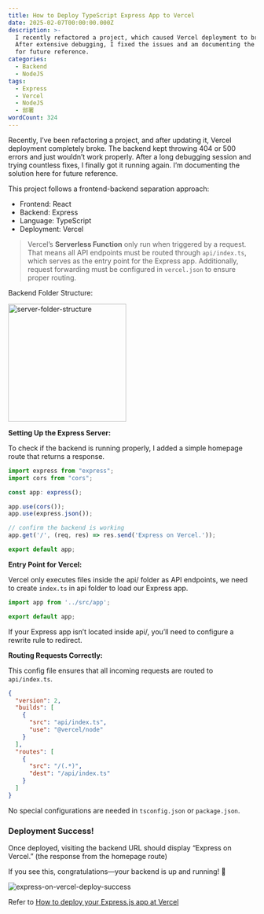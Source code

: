 ```yaml
---
title: How to Deploy TypeScript Express App to Vercel
date: 2025-02-07T00:00:00.000Z
description: >-
  I recently refactored a project, which caused Vercel deployment to break.
  After extensive debugging, I fixed the issues and am documenting the solution
  for future reference.
categories:
  - Backend
  - NodeJS
tags:
  - Express
  - Vercel
  - NodeJS
  - 部署
wordCount: 324
---
```


Recently, I’ve been refactoring a project, and after updating it, Vercel deployment completely broke. The backend kept throwing 404 or 500 errors and just wouldn’t work properly. After a long debugging session and trying countless fixes, I finally got it running again. I’m documenting the solution here for future reference.

This project follows a frontend-backend separation approach:

- Frontend: React
- Backend: Express
- Language: TypeScript
- Deployment: Vercel

> Vercel’s **Serverless Function** only run when triggered by a request. That means all API endpoints must be routed through `api/index.ts`, which serves as the entry point for the Express app. Additionally, request forwarding must be configured in `vercel.json` to ensure proper routing.

Backend Folder Structure:

<Image
  src='/posts/deploy-express-typescript-to-vercel/server-folder-structure.webp'
  alt='server-folder-structure'
  width='240px'
/>

**Setting Up the Express Server:**

To check if the backend is running properly, I added a simple homepage route that returns a response.

```typescript title="app.ts"
import express from "express";
import cors from "cors";

const app: express();

app.use(cors());
app.use(express.json());

// confirm the backend is working
app.get('/', (req, res) => res.send('Express on Vercel.'));

export default app;
```

**Entry Point for Vercel:**

Vercel only executes files inside the api/ folder as API endpoints, we need to create `index.ts` in api folder to load our Express app.

```typescript title="api/index.ts"
import app from '../src/app';

export default app;
```

If your Express app isn’t located inside api/, you’ll need to configure a rewrite rule to redirect.

**Routing Requests Correctly:**

This config file ensures that all incoming requests are routed to `api/index.ts`.

```json title="vercel.json"
{
  "version": 2,
  "builds": [
    {
      "src": "api/index.ts",
      "use": "@vercel/node"
    }
  ],
  "routes": [
    {
      "src": "/(.*)",
      "dest": "/api/index.ts"
    }
  ]
}
```

No special configurations are needed in `tsconfig.json` or `package.json`.

### Deployment Success!

Once deployed, visiting the backend URL should display “Express on Vercel.” (the response from the homepage route)

If you see this, congratulations—your backend is up and running! 🎉

<Image
  src='/posts/deploy-express-typescript-to-vercel/express-on-vercel-deploy-success.webp'
  alt='express-on-vercel-deploy-success'
/>

Refer to [How to deploy your Express.js app at Vercel](https://ziadab.medium.com/how-to-deploy-your-express-js-app-at-vercel-0e0c104d8386)
